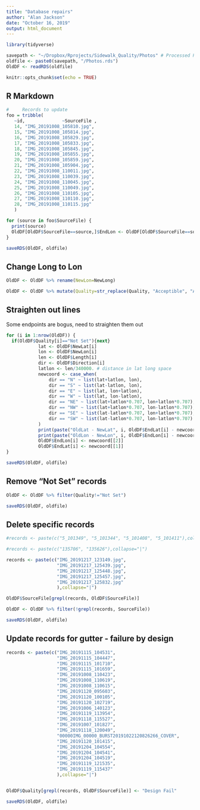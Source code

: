 ```yaml
---
title: "Database repairs"
author: "Alan Jackson"
date: "October 16, 2019"
output: html_document
---
```


```r
library(tidyverse)

savepath <- "~/Dropbox/Rprojects/Sidewalk_Quality/Photos" # Processed Photos
oldfile <- paste0(savepath, "/Photos.rds")
OldDF <- readRDS(oldfile)

knitr::opts_chunk$set(echo = TRUE)
```

## R Markdown

```r

#     Records to update
foo = tribble(
   ~id,              ~SourceFile ,
   14, "IMG_20191008_105810.jpg", 
   15, "IMG_20191008_105814.jpg",
   16, "IMG_20191008_105829.jpg", 
   17, "IMG_20191008_105833.jpg", 
   18, "IMG_20191008_105845.jpg", 
   19, "IMG_20191008_105855.jpg", 
   20, "IMG_20191008_105859.jpg", 
   21, "IMG_20191008_105904.jpg", 
   22, "IMG_20191008_110011.jpg", 
   23, "IMG_20191008_110039.jpg", 
   24, "IMG_20191008_110045.jpg", 
   25, "IMG_20191008_110049.jpg", 
   26, "IMG_20191008_110105.jpg", 
   27, "IMG_20191008_110110.jpg", 
   28, "IMG_20191008_110115.jpg"
   )

for (source in foo$SourceFile) {
  print(source)
  OldDF[OldDF$SourceFile==source,]$EndLon <- OldDF[OldDF$SourceFile==source,]$NewLong 
}

saveRDS(OldDF, oldfile)

```

##    Change Long to Lon

```r

OldDF <- OldDF %>% rename(NewLon=NewLong)

OldDF <- OldDF %>% mutate(Quality=str_replace(Quality, "Acceptible", "Acceptable"))

```

##    Straighten out lines

Some endpoints are bogus, need to straighten them out

```r
for (i in 1:nrow(OldDF)) {
  if(OldDF$Quality[i]=="Not Set"){next}
            lat <- OldDF$NewLat[i]
            lon <- OldDF$NewLon[i]
            len <- OldDF$Length[i]
            dir <- OldDF$Direction[i]
            latlon <- len/340000. # distance in lat long space
            newcoord <- case_when(
                dir == "N" ~ list(lat+latlon, lon),
                dir == "S" ~ list(lat-latlon, lon),
                dir == "E" ~ list(lat, lon+latlon),
                dir == "W" ~ list(lat, lon-latlon),
                dir == "NE" ~ list(lat+latlon*0.707, lon+latlon*0.707),
                dir == "NW" ~ list(lat+latlon*0.707, lon-latlon*0.707),
                dir == "SE" ~ list(lat-latlon*0.707, lon+latlon*0.707),
                dir == "SW" ~ list(lat-latlon*0.707, lon-latlon*0.707)
            )
            print(paste("OldLat - NewLat", i, OldDF$EndLat[i] - newcoord[[1]]))
            print(paste("OldLon - NewLon", i, OldDF$EndLon[i] - newcoord[[2]]))
            OldDF$EndLon[i] <- newcoord[[2]]
            OldDF$EndLat[i] <- newcoord[[1]]
}

saveRDS(OldDF, oldfile)
```

##  Remove "Not Set" records

```r

OldDF <- OldDF %>% filter(Quality!="Not Set")

saveRDS(OldDF, oldfile)

```

##  Delete specific records

```r

#records <- paste(c("5_101349", "5_101344", "5_101408", "5_101411"),collapse="|")

#records <- paste(c("135706", "135626"),collapse="|")

records <- paste(c("IMG_20191217_123149.jpg",
                   "IMG_20191217_125439.jpg",
                   "IMG_20191217_125448.jpg",
                   "IMG_20191217_125457.jpg",
                   "IMG_20191217_125832.jpg"
                   ),collapse="|")

OldDF$SourceFile[grepl(records, OldDF$SourceFile)]

OldDF <- OldDF %>% filter(!grepl(records, SourceFile))

saveRDS(OldDF, oldfile)

```

##  Update records for gutter - failure by design

```r

records <- paste(c("IMG_20191115_104531", 
                   "IMG_20191115_104447", 
                   "IMG_20191115_101710", 
                   "IMG_20191115_101659",
                   "IMG_20191008_110423",
                   "IMG_20191008_110619",
                   "IMG_20191008_110615",
                   "IMG_20191120_095603",
                   "IMG_20191120_100105",
                   "IMG_20191120_102719",
                   "IMG_20191006_140123",
                   "IMG_20191119_113954",
                   "IMG_20191118_115527",
                   "IMG_20191007_101827",
                   "IMG_20191118_120049",
                   "00000IMG_00000_BURST20191022120826266_COVER",
                   "IMG_20191120_101415",
                   "IMG_20191204_104554",
                   "IMG_20191204_104541",
                   "IMG_20191204_104519",
                   "IMG_20191119_121535",
                   "IMG_20191119_115437"
                   ),collapse="|")


OldDF$Quality[grepl(records, OldDF$SourceFile)] <- "Design Fail"

saveRDS(OldDF, oldfile)

```



